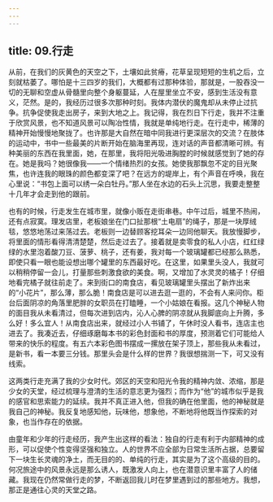 ```yaml
---
---
---
```

title: 09.行走
---




从前，在我们的灰黄色的天空之下，土壤如此贫瘠，花草呈现短短的生机之后，立刻就枯萎了。哪怕是十三四岁的我们，大概都有过那种体验，那就是，一股吞没一切的无聊和空虚从骨髓里向整个身躯蔓延，人在屋里坐立不安，感到生活没有意义，茫然。是的，我经历过很多次那种时刻。我体内潜伏的魔鬼却从未停止过抗争。抗争促使我走出房子，来到大地之上。我记得，我在烈日下行走，我并不注重于欣赏风景，也不知道风景可以陶冶性情，我就是单纯地行走。在行走中，稀薄的精神开始慢慢地聚拢了。也许那是大自然在暗中同我进行更深层次的交流？在肢体的运动中，书中一些最美的片断开始在脑海里再现，连对话的声音都清晰可辨。有种美丽的东西在我里面，她，在那里，我将阳光吸进胸膛的时候就感觉到了她的存在。她是我吗？她很像我——一个情绪热烈的女孩。她使我那飘忽不定的目光聚焦，也许连我的眼珠的颜色都变深了吧？在远方的堤岸上，有个声音在呼唤，我在心里说：“书包上面可以绣一朵白牡丹。”那人坐在水边的石头上沉思，我要走整整十几年才会走到他的跟前。

也有的时候，行走发生在城市里，就像小贩在走街串巷。中午过后，城里不热闹，还有点寂寞。理发店里，老板娘坐在门口扯那根“土电扇”的绳子，那是一块厚绒毯，悠悠地荡过来荡过去。老板则一边替顾客挖耳朵一边同他聊天。我放慢脚步，将里面的情形看得清清楚楚，然后走过去了。接着就是卖零食的私人小店，红红绿绿的水里泡着酸刀豆、菠萝、桃子，还有姜，我对每一个玻璃罐都已经那么熟悉，即使只看一眼也能设想出哪个罐里的东西最好吃。在这里，如果里头没人，我就可以稍稍停留一会儿，打量那些刺激食欲的美食。啊，又增加了水灵灵的橘子！仔细地看完橘子就往前走了。来到街口的南食店，看见玻璃罐里头摆出了新炸出来的“小花片”，那么薄，那么脆！南食店是可以进去逛一逛的，不会有人来问你。柜台后面阴凉的角落里肥胖的女职员在打瞌睡，一个小姑娘在看报。这几个神秘人物的面目我从未看清过，但每次进到店内，沁人心脾的阴凉就从我脚底向上升腾，多么好！多么宜人！从南食店出来，就经过小人书铺了，午休时没人看书，连店主也进去了。我凑近去，仔细琢磨每本书的彩色封面和书的厚度，预测着它们可能给人带来的快乐的程度。有五六本彩色图书摆成一摞放在架子顶上，那些我从未看过，是新书，看一本要三分钱。那里头会是什么样的世界？我很想揣测一下，可又没有线索。

这两类行走充满了我的少女时代。郊区的天空和阳光令我的精神内敛、浓缩，那是少女的天堂，经过梳理与澄清的生活的意志更为强烈；而作为“他”的城市似乎是我的感官和思索能力的延续。我并不真正进入他，但我的确在他里面，他的神秘就是我自己的神秘。我反复地感知他，玩味他，想象他，不断地将他既当作探索的对象，也当作存在的依据。

由童年和少年的行走经历，我产生出这样的看法：独自的行走有利于内部精神的成形，可以促使个性变得坚强和独立。人的世界不应全部为日常生活所占据，总要留下一块生长灵魂的净土，而无目的的、单纯的行走，其实是为了这个高级的目的。何况旅途中的风景永远是那么诱人，既激发人向上，也在潜意识里丰富了人的储藏。我现在仍然常做行走的梦，不断返回我儿时在梦里遇到过的那些地方。我想，那正是通往心灵的天堂之路。